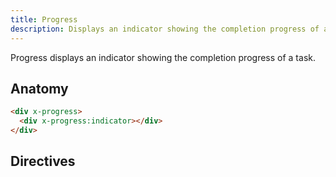 ```yaml
---
title: Progress
description: Displays an indicator showing the completion progress of a task.
---
```



<Toolbelt />

<Lede>
  Progress displays an indicator showing the completion progress of a task.
</Lede>

<ProgressDemo />

## Anatomy

```html
<div x-progress>
  <div x-progress:indicator></div>
</div>
```

## Directives

<DirectiveReference
  directive="x-progress"
  description="The root element for the progress bar."
  required
/>

<DirectiveReference
  directive="x-progress:indicator"
  description="Used to show the progress visually."
  required
/>
